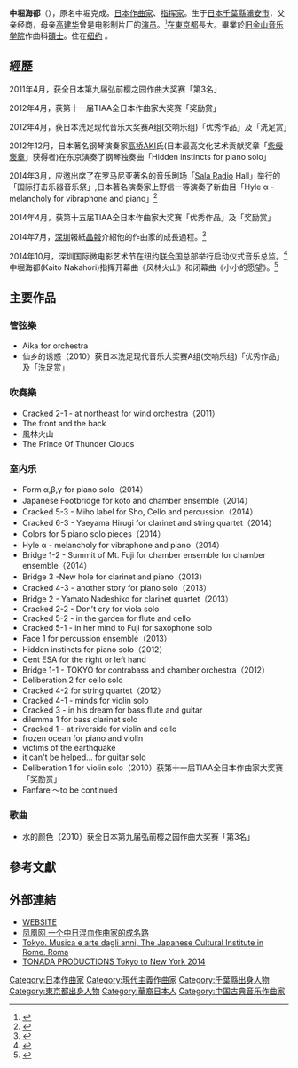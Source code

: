 '''中堀海都'''（{{bd|1989年|9月14日|||Nakahori Kaito}}），原名中堀克成。[[日本|日本]][[作曲家|作曲家]]、[[指挥家|指挥家]]。生于[[日本|日本]][[千葉縣|千葉縣]][[浦安市|浦安市]]，父亲经商，母亲[[高建华|高建华]]曾是电影制片厂的[[演员|演员]]。<ref>{{Cite web |url=http://www.he.xinhuanet.com/2014-06/26/c_1111336383.htm |title=新华社 混血作曲名家再赴美丽山河 中堀海都 |accessdate=2014-08-12 |archive-date=2014-07-14 |archive-url=https://web.archive.org/web/20140714205519/http://www.he.xinhuanet.com/2014-06/26/c_1111336383.htm |dead-url=no }}</ref>在[[東京都|東京都]]長大。畢業於[[旧金山音乐学院|旧金山音乐学院]]作曲科[[碩士|碩士]]。住在[[纽约|纽约]] 。

==經歷==
2011年4月，获全日本第九届弘前樱之园作曲大奖赛「第3名」

2012年4月，获第十一届TIAA全日本作曲家大奖赛「奖励赏」

2012年4月，获日本洗足现代音乐大奖赛A组(交响乐组)「优秀作品」及「洗足赏」

2012年12月，日本著名钢琴演奏家[[高桥AKI|高桥AKI]]氏(日本最高文化艺术贡献奖章「[[紫绶褒章|紫绶褒章]]」获得者)在东京演奏了钢琴独奏曲「Hidden instincts for piano solo」

2014年3月，应邀出席了在罗马尼亚著名的音乐剧场「[[Sala_Radio|Sala Radio]] Hall」举行的「国际打击乐器音乐祭」,日本著名演奏家上野信一等演奏了新曲目「Hyle α - melancholy for vibraphone and piano」<ref>{{Cite web |url=http://en.orchestreradio.ro/percussion_festival_bucharest_march_10_15_2014_recital-492 |title=International Percussion Music Radio Festival / Radio Romania |accessdate=2014-08-12 |archive-date=2014-04-07 |archive-url=https://web.archive.org/web/20140407082857/http://en.orchestreradio.ro/percussion_festival_bucharest_march_10_15_2014_recital-492 |dead-url=no }}</ref>

2014年4月，获第十五届TIAA全日本作曲家大奖赛「优秀作品」及「奖励赏」

2014年7月，[[深圳|深圳]]報紙[[晶報|晶報]]介紹他的作曲家的成長過程。<ref>{{Cite web |url=http://jb.sznews.com/html/2014-06/25/content_2920175.htm |title=一个中日混血作曲家的成名路 深圳晶報(Chin po) |accessdate=2014-08-12 |archive-date=2014-07-09 |archive-url=https://web.archive.org/web/20140709183040/http://jb.sznews.com/html/2014-06/25/content_2920175.htm |dead-url=no }}</ref>

2014年10月，深圳国际微电影艺术节在纽约[[联合国|联合国]]总部举行启动仪式音乐总监。<ref>{{Cite web |url=http://video.sinovision.net/?id=25066 |title=深圳国际微电影艺术节 纽约联合国举办启动仪式 |accessdate=2014-10-22 |archive-date=2014-10-22 |archive-url=https://web.archive.org/web/20141022234716/http://video.sinovision.net/?id=25066 |dead-url=no }}</ref>中堀海都(Kaito Nakahori)指挥开幕曲《风林火山》和闭幕曲《小小的愿望》。<ref>{{Cite web |url=http://www.iv-film.com/en/a/news/26.html |title=Shenzhen International Short-Film Festival |accessdate=2014-10-22 |archive-date=2014-10-22 |archive-url=https://archive.is/20141022202733/http://www.iv-film.com/en/a/news/26.html |dead-url=no }}</ref>

==主要作品==

===管弦樂===
* Aika for orchestra
* 仙乡的诱惑（2010）获日本洗足现代音乐大奖赛A组(交响乐组)「优秀作品」及「洗足赏」

===吹奏樂===
* Cracked 2-1 - at northeast for wind orchestra（2011）
* The front and the back
* 風林火山
* The Prince Of Thunder Clouds

===室内乐===
* Form α,β,γ for piano solo（2014）
* Japanese Footbridge for koto and chamber ensemble（2014）
* Cracked 5-3 - Miho label for Sho, Cello and percussion（2014）
* Cracked 6-3 - Yaeyama Hirugi for clarinet and string quartet（2014）
* Colors for 5 piano solo pieces（2014）
* Hyle α - melancholy for vibraphone and piano（2014）
* Bridge 1-2 - Summit of Mt. Fuji for chamber ensemble for chamber ensemble（2014）
* Bridge 3 -New hole for clarinet and piano（2013）
* Cracked 4-3 - another story for piano solo（2013）
* Bridge 2 - Yamato Nadeshiko for clarinet quartet（2013）
* Cracked 2-2 - Don't cry for viola solo
* Cracked 5-2 - in the garden for flute and cello
* Cracked 5-1 - in her mind to Fuji for saxophone solo
* Face 1 for percussion ensemble（2013）
* Hidden instincts  for piano solo（2012）
* Cent ESA  for the right or left hand
* Bridge 1-1 - TOKYO  for contrabass and chamber orchestra（2012）
* Deliberation 2 for cello solo
* Cracked 4-2 for string quartet（2012）
* Cracked 4-1 - minds  for violin solo
* Cracked 3 - in his dream for bass flute and guitar
* dilemma 1 for bass clarinet solo
* Cracked 1 - at riverside for violin and cello
* frozen ocean for piano and violin
* victims of the earthquake
* it can't be helped... for guitar solo 
* Deliberation 1 for violin solo（2010）获第十一届TIAA全日本作曲家大奖赛「奖励赏」
* Fanfare ～to be continued

=== 歌曲 ===
* 水的颜色（2010）获全日本第九届弘前樱之园作曲大奖赛「第3名」

==參考文獻==
{{Reflist}}

==外部連結==
*[http://www.kaitonakahori.com/ WEBSITE]{{Wayback|url=http://www.kaitonakahori.com/ |date=20141023001146 }}
*[http://news.ifeng.com/a/20140625/40883967_0.shtml 凤凰网 一个中日混血作曲家的成名路]{{Wayback|url=http://news.ifeng.com/a/20140625/40883967_0.shtml |date=20140714202803 }}
*[http://www.jfroma.it/index.php?option=com_content&view=article&id=228&Itemid=4&lang=it Tokyo. Musica e arte dagli anni, The Japanese Cultural Institute in Rome, Roma]{{Wayback|url=http://www.jfroma.it/index.php?option=com_content&view=article&id=228&Itemid=4&lang=it |date=20140407082603 }}
*[http://www.tonadaproductions.com/tokyo-to-new-york-2014.html TONADA PRODUCTIONS Tokyo to New York 2014]{{Wayback|url=http://www.tonadaproductions.com/tokyo-to-new-york-2014.html |date=20140718165529 }}

{{DEFAULTSORT:Nakahori, Kaito}}
[[Category:日本作曲家|Category:日本作曲家]]
[[Category:現代主義作曲家|Category:現代主義作曲家]]
[[Category:千葉縣出身人物|Category:千葉縣出身人物]]
[[Category:東京都出身人物|Category:東京都出身人物]]
[[Category:華裔日本人|Category:華裔日本人]]
[[Category:中国古典音乐作曲家|Category:中国古典音乐作曲家]]